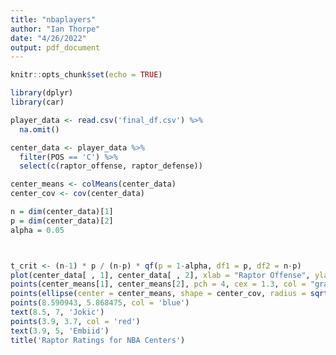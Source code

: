 ```yaml
---
title: "nbaplayers"
author: "Ian Thorpe"
date: "4/26/2022"
output: pdf_document
---
```


```r
knitr::opts_chunk$set(echo = TRUE)
```

```r
library(dplyr)
library(car)
```


```r
player_data <- read.csv('final_df.csv') %>%
  na.omit()
```

```r
center_data <- player_data %>%
  filter(POS == 'C') %>%
  select(c(raptor_offense, raptor_defense))

center_means <- colMeans(center_data)
center_cov <- cov(center_data)

n = dim(center_data)[1]
p = dim(center_data)[2]
alpha = 0.05



t_crit <- (n-1) * p / (n-p) * qf(p = 1-alpha, df1 = p, df2 = n-p)
plot(center_data[ , 1], center_data[ , 2], xlab = "Raptor Offense", ylab = "Raptor Defense")
points(center_means[1], center_means[2], pch = 4, cex = 1.3, col = "gray30")
points(ellipse(center = center_means, shape = center_cov, radius = sqrt(t_crit/n), draw = FALSE), type = 'l')
points(8.590943, 5.868475, col = 'blue')
text(8.5, 7, 'Jokic')
points(3.9, 3.7, col = 'red')
text(3.9, 5, 'Embiid')
title('Raptor Ratings for NBA Centers')
```


